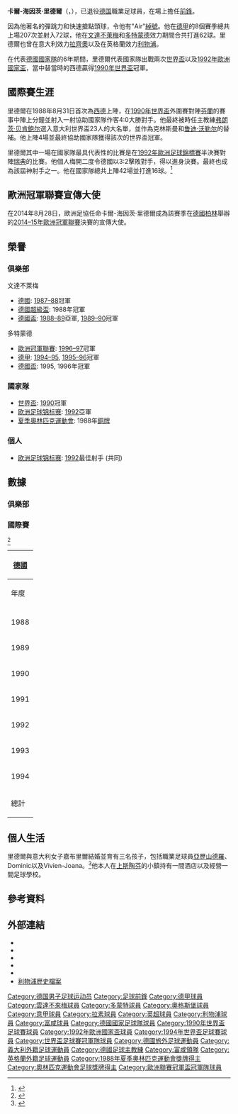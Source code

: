 {{noteta
|G1=足球
|G2=UEFA
|T=zh-hans:卡尔-海因茨·里德尔;zh-hk:卡爾-海恩斯·列度;zh-tw:卡爾-海因茨·里德爾;
|1=zh-hans:俱乐部;zh-hk:球會;zh-tw:俱樂部;
|2=zh-hans:里德尔;zh-hk:列度;zh-tw:里德爾;
|3=zh-hans:云达不来梅;zh-hk:雲達不萊梅;zh-tw:文達不來梅; 
|4=zh-hans:拉齐奥; zh-tw:拉齊歐; zh-hk:拉素;
|5=zh-hans:富勒姆;zh-hk:富咸;zh-tw:富勒姆;
|6=zh-hans:弗朗茨·贝肯鲍尔;zh-hk:法蘭斯·碧根鮑華;zh-tw:法蘭斯·碧根鮑華;
|7=zh-hans:尤尔根·克林斯曼;zh-hk:奇連士文;zh-tw:克林斯曼;
|8=zh-hans:鲁迪·沃勒尔;zh-hk:魯迪·禾拉;zh-tw:魯迪·佛勒;
|9=zh-hans:替补;zh-hk:後備;zh-tw:替補;
}}
{{Infobox football biography
| name = 卡爾-海因茨·里德爾<br>Karl-Heinz Riedle
| image = [[File:Karl-Heinz_Riedle,_2012.jpg|250px]]
| caption = 里德爾在2012
| fullname = Karl-Heinz Riedle
| birth_date = {{Birth date and age|1965|9|16|df=yes}}
| birth_place = [[西德|西德]][[魏勒-锡默贝格|魏勒-锡默贝格]]
| height = {{height|meters=1.80}}
| position = [[前鋒_(足球)#前鋒|前鋒]]
| youthyears1 = | youthclubs1 = TSV Ellhofen
| youthyears2 = | youthclubs2 = SV Weiler
| years1 = 1983–1986 | clubs1 = [[奥格斯堡足球俱乐部|奥格斯堡]] | caps1 = 80 | goals1 = 31
| years2 = 1986–1987 | clubs2 = [[蓝白柏林90体育俱乐部|蓝白柏林]] | caps2 = 34 | goals2 = 10
| years3 = 1987–1990 | clubs3 = [[雲達不萊梅體育會|文達不萊梅]] | caps3 = 86 | goals3 = 38
| years4 = 1990–1993 | clubs4 = [[拉齊奧足球俱樂部|拉齊奧]] | caps4 = 84 | goals4 = 30
| years5 = 1993–1997 | clubs5 = [[多特蒙德足球俱樂部|多特蒙德]] | caps5 = 87 | goals5 = 24
| years6 = 1997–1999 | clubs6 = [[利物浦足球會|利物浦]] | caps6 = 60 | goals6 = 11
| years7 = 1999–2001 | clubs7 = [[富勒姆足球俱樂部|富勒姆]] | caps7 = 34 | goals7 = 6
| totalcaps = 465 | totalgoals = 150 
| nationalyears1 = 1986–1987 | nationalteam1 = [[德國21歲以下國家足球隊|西德U21]] | nationalcaps1 = 4 | nationalgoals1 = 1
| nationalyears2 = 1988 | nationalteam2 = [[Germany_Olympic_football_team|西德奧運隊]] | nationalcaps2 = 1 | nationalgoals2 = 0
| nationalyears3 = 1988–1994 | nationalteam3 = [[德國國家足球隊|德國]] | nationalcaps3 = 42 | nationalgoals3 = 16
| manageryears1 = 2000 | managerclubs1 = [[富勒姆足球俱樂部|富勒姆]]
| medaltemplates =
{{MedalCountry|{{FRG}}}}
{{MedalSport | 男子[[夏季奧林匹克運動會足球比賽|足球]]}}
{{MedalBronze | [[1988年夏季奥林匹克运动会|1988年漢城]] | [[1988年夏季奧林匹克運動會足球比賽|團隊]]}}
}}
'''卡爾-海因茨·里德爾'''（{{lang-de|'''Karl-Heinz Riedle'''}}，{{bd|1965年|9月16日|||catIdx=Riedle}}），已退役[[德国|德国]]職業足球員，在場上擔任[[前鋒_(足球)#前鋒|前鋒]]。

因為他著名的彈跳力和快速搶點頭球，令他有"Air"[[綽號|綽號]]。他在[[德甲|德甲]]的8個賽季總共上場207次並射入72球，他在[[雲達不萊梅體育會|文達不萊梅]]和[[多特蒙德足球俱樂部|多特蒙德]]效力期間合共打進62球。里德爾也曾在意大利效力[[拉齊奧足球俱樂部|拉齊奧]]以及在英格蘭效力[[利物浦足球會|利物浦]]。

在代表[[德國國家足球隊|德國國家隊]]的6年期間，里德爾代表國家隊出戰兩次[[世界盃|世界盃]]以及[[1992年歐洲國家盃|1992年歐洲國家盃]]，當中替當時的西德贏得[[1990年世界盃|1990年世界盃]]冠軍。

==國際賽生涯==
里德爾在1988年8月31日首次為[[德國國家足球隊|西德]]上陣，在[[1990年世界盃|1990年世界盃]]外圍賽對陣[[芬蘭國家足球隊|芬蘭]]的賽事中陣上分鐘並射入一射協助國家隊作客4:0大勝對手。他最終被時任主教練[[弗朗茨·贝肯鲍尔|弗朗茨·贝肯鲍尔]]選入意大利世界盃23人的大名單，並作為克林斯曼和[[鲁迪·沃勒尔|鲁迪·沃勒尔]]的替補。他上陣4場並最終協助國家隊獲得該次的世界盃冠軍。

里德爾其中一場在國家隊最具代表性的比賽是在[[1992年歐洲足球錦標賽|1992年歐洲足球錦標賽]]半決賽對陣[[瑞典國家足球隊|瑞典]]的比賽。他個人梅開二度令德國以3:2擊敗對手，得以進身決賽。最終也成為該屆神射手之一。他在國家隊總共上陣42場並打進16球。<ref>{{cite web | url = http://www.rsssf.com/miscellaneous/riedle-intl.html | title = Karl-Heinz Riedle - Goals in International Matches | publisher = [[Rec.Sport.Soccer_Statistics_Foundation|RSSSF]] | date = 19 February 2010 | accessdate = 10 February 2012 | archive-date = 2015-09-24 | archive-url = https://web.archive.org/web/20150924142658/http://www.rsssf.com/miscellaneous/riedle-intl.html | dead-url = no }}</ref>

==歐洲冠軍聯賽宣傳大使==
在2014年8月28日，歐洲足協任命卡爾-海因茨·里德爾成為該賽季在[[德國|德國]][[柏林|柏林]]舉辦的[[2014–15年歐洲冠軍聯賽|2014–15年歐洲冠軍聯賽]]決賽的宣傳大使。

==榮譽==

===俱樂部===
;文達不萊梅
*[[德國|德國]]: [[1987年至1988年德国足球甲级联赛|1987–88]]冠軍
*[[德國超級盃|德國超級盃]]: 1988年冠軍
*[[德國盃|德國盃]]: [[1988–89_DFB-Pokal|1988–89]]亞軍, [[1989–90_DFB-Pokal|1989–90]]冠軍

;多特蒙德
*[[歐洲冠軍聯賽|歐洲冠軍聯賽]]: [[1996–97年歐洲冠軍聯賽|1996–97]]冠軍
*[[德甲|德甲]]: [[1994年至1995年德国足球甲级联赛|1994–95]], [[1995年至1996年德国足球甲级联赛|1995–96]]冠軍
*[[德國盃|德國盃]]: 1995, 1996年冠軍

===國家隊===
*[[世界盃|世界盃]]: [[1990年世界盃|1990]]冠軍
*[[欧洲足球锦标赛|欧洲足球锦标赛]]: [[1992年欧洲足球锦标賽|1992]]亞軍
*[[夏季奧林匹克運動會|夏季奧林匹克運動會]]: 1988年[[銅牌|銅牌]]

===個人===
*[[欧洲足球锦标赛|欧洲足球锦标赛]]: [[1992年欧洲足球锦标赛|1992]]最佳射手 (共同)

==數據==

===俱樂部===

===國際賽===
<ref>{{NFT player|pid=14099}}</ref>
{| class="wikitable" style="text-align:center"
! colspan=3 | [[德國國家足球隊|德國]]
|-
!年度!!上場!!入球
|-
|-
|1988||1||1
|-
|1989||3||1
|-
|1990||9||1
|-
|1991||5||3
|-
|1992||10||4
|-
|1993||8||5
|-
|1994||6||1
|-
!總計||42||16
|}

==個人生活==
里德爾與意大利女子嘉布里爾結婚並育有三名孩子，包括職業足球員[[亞歷山德羅·里德爾|亞歷山德羅]]、Dominic以及Vivien-Joana。<ref>{{cite web|url=http://www.all-in.de/nachrichten/allgaeu/rundschau/Rundschau--Trainer-Riedle-Ja-das-wuerde-mich-schon-reizen;art2757,743892|title=Trainer Riedle? Ja, das würde mich schon reizen|trans_title=Coach Riedle? Yes, that would surely get me going|publisher=Allgäu-Rundschau|language=de|date=17 March 2010|accessdate=28 January 2013|archive-date=2013-02-17|archive-url=https://archive.today/20130217034138/http://www.all-in.de/nachrichten/allgaeu/rundschau/Rundschau--Trainer-Riedle-Ja-das-wuerde-mich-schon-reizen;art2757,743892|dead-url=yes}}</ref>他本人在[[上斯陶芬|上斯陶芬]]的小鎮持有一間酒店以及經營一間足球學校。

==參考資料==
{{Reflist}}

==外部連結==
*{{fussballdaten|riedlekarlheinz}}
*{{Soccerbase|6725}}
*{{Soccerbase (manager)|1600}}
*{{NFT player|pid=14099}}
*{{FIFA player|44565}}
*[http://www.lfchistory.net/player_profile.asp?player_id=397 利物浦歷史檔案]{{Wayback|url=http://www.lfchistory.net/player_profile.asp?player_id=397 |date=20070219000200 }}

{{1990年世界杯足球赛西德参赛名单}}
{{1992年欧洲足球锦标赛德国队阵容}}
{{1994年世界杯足球赛德国参赛名单}}

{{DEFAULTSORT:Riedle, Karl-Heinz}}
[[Category:德国男子足球运动员|Category:德国男子足球运动员]]
[[Category:足球前鋒|Category:足球前鋒]]
[[Category:德甲球員|Category:德甲球員]]
[[Category:雲達不來梅球員|Category:雲達不來梅球員]]
[[Category:多蒙特球員|Category:多蒙特球員]]
[[Category:奧格斯堡球員|Category:奧格斯堡球員]]
[[Category:意甲球員|Category:意甲球員]]
[[Category:拉素球員|Category:拉素球員]]
[[Category:英超球員|Category:英超球員]]
[[Category:利物浦球員|Category:利物浦球員]]
[[Category:富咸球員|Category:富咸球員]]
[[Category:德國國家足球隊球員|Category:德國國家足球隊球員]]
[[Category:1990年世界盃足球賽球員|Category:1990年世界盃足球賽球員]]
[[Category:1992年歐洲國家盃球員|Category:1992年歐洲國家盃球員]]
[[Category:1994年世界盃足球賽球員|Category:1994年世界盃足球賽球員]]
[[Category:世界盃足球賽冠軍隊球員|Category:世界盃足球賽冠軍隊球員]]
[[Category:德國旅外足球運動員|Category:德國旅外足球運動員]]
[[Category:義大利外籍足球運動員|Category:義大利外籍足球運動員]]
[[Category:德國足球主教練|Category:德國足球主教練]]
[[Category:富咸領隊|Category:富咸領隊]]
[[Category:英格蘭外籍足球運動員|Category:英格蘭外籍足球運動員]]
[[Category:1988年夏季奧林匹克運動會獎牌得主|Category:1988年夏季奧林匹克運動會獎牌得主]]
[[Category:奧林匹克運動會足球獎牌得主|Category:奧林匹克運動會足球獎牌得主]]
[[Category:歐洲聯賽冠軍盃冠軍隊球員|Category:歐洲聯賽冠軍盃冠軍隊球員]]